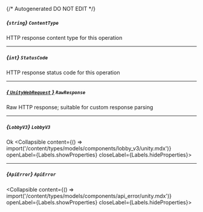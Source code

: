 {/* Autogenerated DO NOT EDIT  */}

##### *{`string`}* `ContentType`
HTTP response content type for this operation

---
##### *{`int`}* `StatusCode`
HTTP response status code for this operation

---
##### [*{ `UnityWebRequest` }*](https://docs.unity3d.com/2021.3/Documentation/ScriptReference/Networking.UnityWebRequest.html) `RawResponse`
Raw HTTP response; suitable for custom response parsing

---
##### *{`LobbyV3`}* `LobbyV3`
Ok
<Collapsible content={() => import('/content/types/models/components/lobby_v3/unity.mdx')} openLabel={Labels.showProperties} closeLabel={Labels.hideProperties}>
</Collapsible>

---
##### *{`ApiError`}* `ApiError`
<Collapsible content={() => import('/content/types/models/components/api_error/unity.mdx')} openLabel={Labels.showProperties} closeLabel={Labels.hideProperties}>
</Collapsible>


